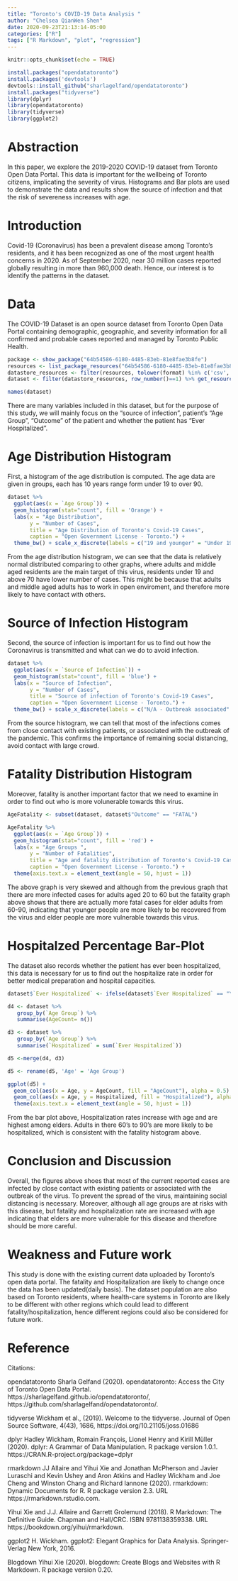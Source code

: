```yaml
---
title: "Toronto's COVID-19 Data Analysis "
author: "Chelsea QianWen Shen"
date: 2020-09-23T21:13:14-05:00
categories: ["R"]
tags: ["R Markdown", "plot", "regression"]
---
```


```r
knitr::opts_chunk$set(echo = TRUE)

install.packages("opendatatoronto")
install.packages('devtools')
devtools::install_github("sharlagelfand/opendatatoronto")
install.packages("tidyverse")
library(dplyr)
library(opendatatoronto)
library(tidyverse)
library(ggplot2)
```

# Abstraction

In this paper, we explore the 2019-2020 COVID-19 dataset from Toronto Open Data Portal. This data is important for the wellbeing of Toronto citizens, implicating the severity of virus. Histograms and Bar plots are used to demonstrate the data and results show the source of infection and that the risk of severeness increases with age. 

# Introduction
  
 Covid-19 (Coronavirus) has been a prevalent disease among Toronto’s residents, and it has been recognized as one of the most urgent health concerns in 2020. As of September 2020, near 30 million cases reported globally resulting in more than 960,000 death. Hence, our interest is to identify the patterns in the dataset. 

# Data 

The COVID-19 Dataset is an open source dataset from Toronto Open Data Portal containing
demographic, geographic, and severity information for all confirmed and probable cases 
reported and managed by Toronto Public Health.

```r
package <- show_package("64b54586-6180-4485-83eb-81e8fae3b8fe")
resources <- list_package_resources("64b54586-6180-4485-83eb-81e8fae3b8fe")
datastore_resources <- filter(resources, tolower(format) %in% c('csv', 'geojson'))
dataset <- filter(datastore_resources, row_number()==1) %>% get_resource()
```

```r
names(dataset)
```
There are many variables included in this dataset, but for the purpose of this study, we will mainly focus on the "source of infection", patient's "Age Group", "Outcome" of the patient and whether the patient has "Ever Hospitalized".

# Age Distribution Histogram
First, a histogram of the age distribution is computed. The age data are given in groups, each has 10 years range form under 19  to over 90.

```r
dataset %>% 
  ggplot(aes(x = `Age Group`)) +
  geom_histogram(stat="count", fill = 'Orange') +
  labs(x = "Age Distribution",
       y = "Number of Cases",
       title = "Age Distribution of Toronto's Covid-19 Cases",
       caption = "Open Government License - Toronto.") +
  theme_bw() + scale_x_discrete(labels = c("19 and younger" = "Under 19", "90 and older" = "Over 90",'40 to 49 Years' = '40-49', '20 to 29 Years' = '20-29', '30 to 39 Years' = '30-39', '50 to 59 Years' = '50-59','60 to 69 Years' = '60-69', '70 to 79 Years' = '70-79','80 to 89 Years' = '80-89'))
```
From the age distribution histogram, we can see that the data is relatively normal
distributed comparing to other graphs, where adults and middle aged residents are 
the main target of this virus, residents under 19 and above 70 have lower number of cases.
This might be because that adults and middle aged adults has to work in open enviroment, and therefore more likely to have contact with others. 

# Source of Infection Histogram

Second, the source of infection is important for us to find out how the Coronavirus is transmitted and what can we do to avoid infection.

```r
dataset %>% 
  ggplot(aes(x = `Source of Infection`)) +
  geom_histogram(stat="count", fill = 'blue') +
  labs(x = "Source of Infection",
       y = "Number of Cases",
       title = "Source of infection of Toronto's Covid-19 Cases",
       caption = "Open Government License - Toronto.") +
  theme_bw() + scale_x_discrete(labels = c("N/A - Outbreak associated" = "Outbreak" ))
```

From the source histogram, we can tell that most of the infections comes from close contact with existing patients, or associated with the outbreak of the pandemic. This confirms the importance of remaining social distancing, avoid contact with large crowd.

# Fatality Distribution Histogram

Moreover, fatality is another important factor that we need to examine in order to find out who is more volunerable towards this virus.

```r

AgeFatality <- subset(dataset, dataset$"Outcome" == "FATAL")

AgeFatality %>% 
  ggplot(aes(x = `Age Group`)) +
  geom_histogram(stat="count", fill = 'red') +
  labs(x = "Age Groups ",
       y = "Number of Fatalities",
       title = "Age and fatality distribution of Toronto's Covid-19 Cases",
       caption = "Open Government License - Toronto.") +
  theme(axis.text.x = element_text(angle = 50, hjust = 1))
```

The above graph is very skewed and although from the previous graph that there are more infected cases for adults aged 20 to 60 but the fatality graph above shows that there are actually more fatal cases for elder adults from 60-90, indicating that younger people are more likely to be recovered from the virus and elder people are more vulnerable towards this virus.

# Hospitalzed Percentage Bar-Plot

The dataset also records whether the patient has ever been hospitalized, this data is necessary for us to find out the hospitalize rate in order for better medical preparation and hospital capacities.

```r

dataset$`Ever Hospitalized` <- ifelse(dataset$`Ever Hospitalized` == "Yes", 1, 0)

d4 <- dataset %>% 
   group_by(`Age Group`) %>% 
   summarise(AgeCount= n())

d3 <- dataset %>%
   group_by(`Age Group`) %>% 
   summarise(`Hospitalized` = sum(`Ever Hospitalized`))

d5 <-merge(d4, d3)

d5 <- rename(d5, 'Age' = 'Age Group')

ggplot(d5) +
  geom_col(aes(x = Age, y = AgeCount, fill = "AgeCount"), alpha = 0.5) +
  geom_col(aes(x = Age, y = Hospitalized, fill = "Hospitalized"), alpha = 0.5) +
  theme(axis.text.x = element_text(angle = 50, hjust = 1))
```

From the bar plot above, Hospitalization rates increase with age and are highest among elders. Adults in there 60's to 90's are more likely to be hospitalized, which is consistent with the fatality histogram above. 


# Conclusion and Discussion
Overall, the figures above shoes that most of the current reported cases are infected by close contact with existing patients or associated with the outbreak of the virus. To prevent the spread of the virus, maintaining social distancing is necessary. Moreover, although all age groups are at risks with this disease, but fatality and hospitalization rate are increased with age indicating that elders are more vulnerable for this disease and therefore should be more careful. 


# Weakness and Future work
This study is done with the existing current data uploaded by Toronto's open data portal. The fatality and Hospitalization are likely to change once the data has been updated(daily basis). The dataset population are also based on Toronto residents, where health-care systems in Toronto are likely to be different with other regions which could lead to different fatality/hospitalization, hence different regions could also be considered for future work. 

# Reference

Citations:

  opendatatoronto
  Sharla Gelfand (2020). opendatatoronto: Access the City of Toronto Open
  Data Portal. https://sharlagelfand.github.io/opendatatoronto/,
  https://github.com/sharlagelfand/opendatatoronto/.
  
  tidyverse
  Wickham et al., (2019). Welcome to the tidyverse. 
  Journal of Open Source Software, 4(43), 1686, 
  https://doi.org/10.21105/joss.01686
  
  dplyr
  Hadley Wickham, Romain François, Lionel Henry and Kirill Müller (2020). 
  dplyr: A Grammar of Data Manipulation. R package version 1.0.1.
  https://CRAN.R-project.org/package=dplyr
  
  rmarkdown
  JJ Allaire and Yihui Xie and Jonathan McPherson and Javier Luraschi and Kevin Ushey and Aron Atkins 
  and Hadley Wickham and Joe Cheng and Winston Chang and Richard Iannone (2020). 
  rmarkdown: Dynamic Documents for R. R package version 2.3. 
  URL https://rmarkdown.rstudio.com.

  Yihui Xie and J.J. Allaire and Garrett Grolemund (2018). R Markdown: 
  The Definitive Guide. Chapman and Hall/CRC. ISBN 9781138359338. 
  URL https://bookdown.org/yihui/rmarkdown.

  ggplot2
  H. Wickham. ggplot2: Elegant Graphics for Data Analysis. Springer-Verlag New York, 2016.
  
  Blogdown
  Yihui Xie (2020). blogdown: Create Blogs and Websites
  with R Markdown. R package version 0.20.


